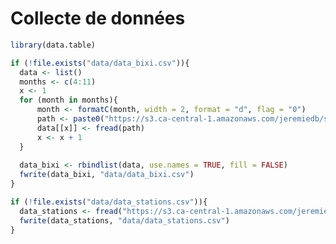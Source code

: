 # Collecte de données

```r
library(data.table)

if (!file.exists("data/data_bixi.csv")){
  data <- list()
  months <- c(4:11)
  x <- 1
  for (month in months){
      month <- formatC(month, width = 2, format = "d", flag = "0")
      path <- paste0("https://s3.ca-central-1.amazonaws.com/jeremiedb/share/dot-layer/R-Quebec/BixiMontrealRentals2017", "/", "OD_2017-", month, ".csv")
      data[[x]] <- fread(path)
      x <- x + 1
  }
  
  data_bixi <- rbindlist(data, use.names = TRUE, fill = FALSE)
  fwrite(data_bixi, "data/data_bixi.csv")
}

if (!file.exists("data/data_stations.csv")){
  data_stations <- fread("https://s3.ca-central-1.amazonaws.com/jeremiedb/share/dot-layer/R-Quebec/BixiMontrealRentals2017/Stations_2017.csv")
  fwrite(data_stations, "data/data_stations.csv")
}

```

